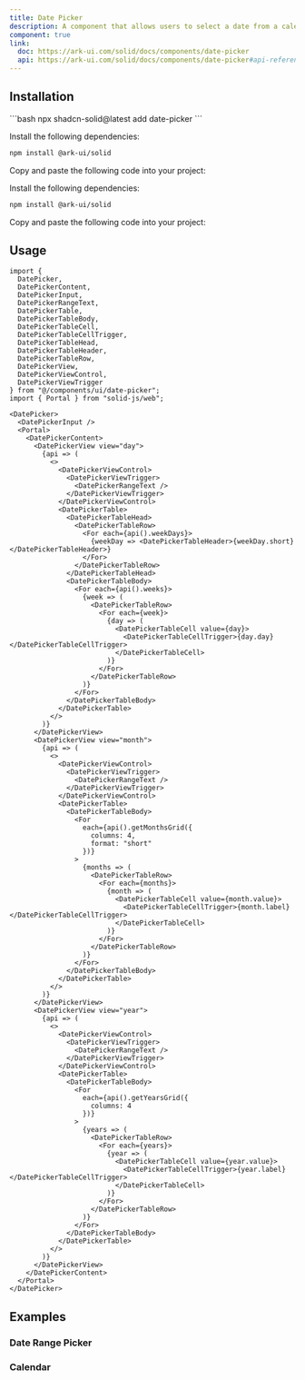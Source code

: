 ```yaml
---
title: Date Picker
description: A component that allows users to select a date from a calendar.
component: true
link:
  doc: https://ark-ui.com/solid/docs/components/date-picker
  api: https://ark-ui.com/solid/docs/components/date-picker#api-reference
---
```



<ComponentPreview name="date-picker-demo" client:only="solid-js" />

## Installation

<ComponentInstallation client:only="solid-js">

<Fragment slot="cli">
```bash
npx shadcn-solid@latest add date-picker
```
</Fragment>

<Step slot="tw">

<StepItem>Install the following dependencies:</StepItem>
```bash
npm install @ark-ui/solid
```

<StepItem>Copy and paste the following code into your project:</StepItem>
<RawCode code={TwRawCode} client:only="solid-js" />

</Step>

<Step slot="uno">

<StepItem>Install the following dependencies:</StepItem>
```bash
npm install @ark-ui/solid
```

<StepItem>Copy and paste the following code into your project:</StepItem>
<RawCode code={UnoRawCode} client:only="solid-js" />

</Step>

</ComponentInstallation>

## Usage

```tsx
import {
  DatePicker,
  DatePickerContent,
  DatePickerInput,
  DatePickerRangeText,
  DatePickerTable,
  DatePickerTableBody,
  DatePickerTableCell,
  DatePickerTableCellTrigger,
  DatePickerTableHead,
  DatePickerTableHeader,
  DatePickerTableRow,
  DatePickerView,
  DatePickerViewControl,
  DatePickerViewTrigger
} from "@/components/ui/date-picker";
import { Portal } from "solid-js/web";
```

```tsx
<DatePicker>
  <DatePickerInput />
  <Portal>
    <DatePickerContent>
      <DatePickerView view="day">
        {api => (
          <>
            <DatePickerViewControl>
              <DatePickerViewTrigger>
                <DatePickerRangeText />
              </DatePickerViewTrigger>
            </DatePickerViewControl>
            <DatePickerTable>
              <DatePickerTableHead>
                <DatePickerTableRow>
                  <For each={api().weekDays}>
                    {weekDay => <DatePickerTableHeader>{weekDay.short}</DatePickerTableHeader>}
                  </For>
                </DatePickerTableRow>
              </DatePickerTableHead>
              <DatePickerTableBody>
                <For each={api().weeks}>
                  {week => (
                    <DatePickerTableRow>
                      <For each={week}>
                        {day => (
                          <DatePickerTableCell value={day}>
                            <DatePickerTableCellTrigger>{day.day}</DatePickerTableCellTrigger>
                          </DatePickerTableCell>
                        )}
                      </For>
                    </DatePickerTableRow>
                  )}
                </For>
              </DatePickerTableBody>
            </DatePickerTable>
          </>
        )}
      </DatePickerView>
      <DatePickerView view="month">
        {api => (
          <>
            <DatePickerViewControl>
              <DatePickerViewTrigger>
                <DatePickerRangeText />
              </DatePickerViewTrigger>
            </DatePickerViewControl>
            <DatePickerTable>
              <DatePickerTableBody>
                <For
                  each={api().getMonthsGrid({
                    columns: 4,
                    format: "short"
                  })}
                >
                  {months => (
                    <DatePickerTableRow>
                      <For each={months}>
                        {month => (
                          <DatePickerTableCell value={month.value}>
                            <DatePickerTableCellTrigger>{month.label}</DatePickerTableCellTrigger>
                          </DatePickerTableCell>
                        )}
                      </For>
                    </DatePickerTableRow>
                  )}
                </For>
              </DatePickerTableBody>
            </DatePickerTable>
          </>
        )}
      </DatePickerView>
      <DatePickerView view="year">
        {api => (
          <>
            <DatePickerViewControl>
              <DatePickerViewTrigger>
                <DatePickerRangeText />
              </DatePickerViewTrigger>
            </DatePickerViewControl>
            <DatePickerTable>
              <DatePickerTableBody>
                <For
                  each={api().getYearsGrid({
                    columns: 4
                  })}
                >
                  {years => (
                    <DatePickerTableRow>
                      <For each={years}>
                        {year => (
                          <DatePickerTableCell value={year.value}>
                            <DatePickerTableCellTrigger>{year.label}</DatePickerTableCellTrigger>
                          </DatePickerTableCell>
                        )}
                      </For>
                    </DatePickerTableRow>
                  )}
                </For>
              </DatePickerTableBody>
            </DatePickerTable>
          </>
        )}
      </DatePickerView>
    </DatePickerContent>
  </Portal>
</DatePicker>
```

## Examples

### Date Range Picker

<ComponentPreview name="date-picker-with-range-demo"  client:only="solid-js" />

### Calendar

<ComponentPreview name="calendar-demo"  client:only="solid-js" />
